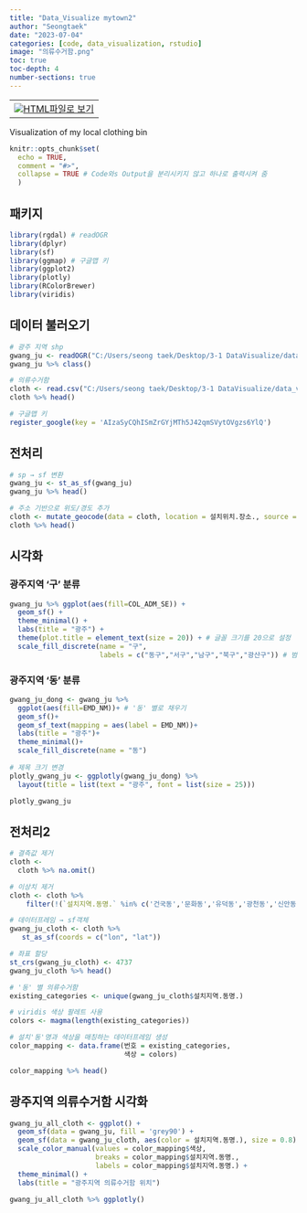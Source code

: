 ```yaml
---
title: "Data_Visualize mytown2"
author: "Seongtaek"
date: "2023-07-04"
categories: [code, data_visualization, rstudio]
image: "의류수거함.png"
toc: true
toc-depth: 4
number-sections: true
---
```


<table align="bottom">
  <td>
    <a target="_blank" href="의류수거함.html"><img
    src = r_logo.png />HTML파일로 보기</a>
  </td>
</table>

Visualization of my local clothing bin

```r
knitr::opts_chunk$set(
  echo = TRUE,
  comment = "#>",
  collapse = TRUE # Code와s Output을 분리시키지 않고 하나로 출력시켜 줌
  )
```

## 패키지

```r
library(rgdal) # readOGR
library(dplyr)
library(sf)
library(ggmap) # 구글맵 키
library(ggplot2)
library(plotly)
library(RColorBrewer)
library(viridis)
```

## 데이터 불러오기

```r
# 광주 지역 shp
gwang_ju <- readOGR("C:/Users/seong taek/Desktop/3-1 DataVisualize/data_visualize/LSMD_ADM_SECT_UMD_29.shp",encoding = "euc-kr")
gwang_ju %>% class()

# 의류수거함
cloth <- read.csv("C:/Users/seong taek/Desktop/3-1 DataVisualize/data_visualize/광주광역시_주택가주변의류수거함 현황_20221209.csv",fileEncoding = "CP949")
cloth %>% head()

# 구글맵 키
register_google(key = 'AIzaSyCQhISmZrGYjMTh5J42qmSVytOVgzs6YlQ')
```

## 전처리

```r
# sp → sf 변환
gwang_ju <- st_as_sf(gwang_ju)
gwang_ju %>% head()

# 주소 기반으로 위도/경도 추가
cloth <- mutate_geocode(data = cloth, location = 설치위치.장소., source = "google")
cloth %>% head()
```


## 시각화

### 광주지역 '구' 분류

```r
gwang_ju %>% ggplot(aes(fill=COL_ADM_SE)) +
  geom_sf() +
  theme_minimal() +
  labs(title = "광주") +
  theme(plot.title = element_text(size = 20)) + # 글꼴 크기를 20으로 설정
  scale_fill_discrete(name = "구",
                      labels = c("동구","서구","남구","북구","광산구")) # 범례 설정
```


### 광주지역 '동' 분류

```r
gwang_ju_dong <- gwang_ju %>% 
  ggplot(aes(fill=EMD_NM))+ # '동' 별로 채우기
  geom_sf()+
  geom_sf_text(mapping = aes(label = EMD_NM))+
  labs(title = "광주")+
  theme_minimal()+
  scale_fill_discrete(name = "동")
  
# 제목 크기 변경
plotly_gwang_ju <- ggplotly(gwang_ju_dong) %>%
  layout(title = list(text = "광주", font = list(size = 25)))

plotly_gwang_ju
```


## 전처리2

```r
# 결측값 제거
cloth <- 
  cloth %>% na.omit()

# 이상치 제거
cloth <- cloth %>% 
    filter(!(`설치지역.동명.` %in% c('건국동','문화동','유덕동','광천동','신안동','임 동','금호2동','상무2동','서창동','금호1동')))

# 데이터프레임 → sf객체
gwang_ju_cloth <- cloth %>%
   st_as_sf(coords = c("lon", "lat"))

# 좌표 할당
st_crs(gwang_ju_cloth) <- 4737
gwang_ju_cloth %>% head()

# '동' 별 의류수거함
existing_categories <- unique(gwang_ju_cloth$설치지역.동명.)

# viridis 색상 팔레트 사용
colors <- magma(length(existing_categories))

# 설치'동'명과 색상을 매칭하는 데이터프레임 생성
color_mapping <- data.frame(번호 = existing_categories,
                            색상 = colors)

color_mapping %>% head()
```


## 광주지역 의류수거함 시각화

```r
gwang_ju_all_cloth <- ggplot() +
  geom_sf(data = gwang_ju, fill = 'grey90') +
  geom_sf(data = gwang_ju_cloth, aes(color = 설치지역.동명.), size = 0.8) +
  scale_color_manual(values = color_mapping$색상,
                     breaks = color_mapping$설치지역.동명.,
                     labels = color_mapping$설치지역.동명.) +
  theme_minimal() +
  labs(title = "광주지역 의류수거함 위치")

gwang_ju_all_cloth %>% ggplotly()
```

